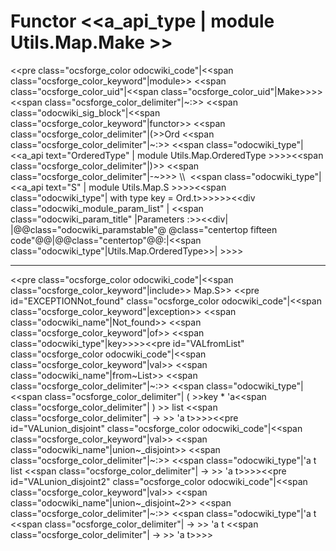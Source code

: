 =Functor <<a_api_type | module Utils.Map.Make >> =
<<pre class="ocsforge_color odocwiki_code"|<<span class="ocsforge_color_keyword"|module>> <<span class="ocsforge_color_uid"|<<span class="ocsforge_color_uid"|Make>>>> <<span class="ocsforge_color_delimiter"|~:>> <<span class="odocwiki_sig_block"|<<span class="ocsforge_color_keyword"|functor>> <<span class="ocsforge_color_delimiter"|(>>Ord <<span class="ocsforge_color_delimiter"|~:>> <<span class="odocwiki_type"|<<a_api text="OrderedType" | module Utils.Map.OrderedType >>>><<span class="ocsforge_color_delimiter"|)>> <<span class="ocsforge_color_delimiter"|-~>>> \\  <<span class="odocwiki_type"|<<a_api text="S" | module Utils.Map.S >>>><<span class="odocwiki_type"| with type key = Ord.t>>>>>><<div class="odocwiki_module_param_list" | <<span class="odocwiki_param_title" |Parameters :>><<div|
|@@class="odocwiki_paramstable"@ @class="centertop fifteen code"@@{{{Ord}}}|@@class="centertop"@@:|<<span class="odocwiki_type"|Utils.Map.OrderedType>>|
>>>>

----
<<pre class="ocsforge_color odocwiki_code"|<<span class="ocsforge_color_keyword"|include>> Map.S>>
<<pre id="EXCEPTIONNot_found" class="ocsforge_color odocwiki_code"|<<span class="ocsforge_color_keyword"|exception>> <<span class="odocwiki_name"|Not_found>> <<span class="ocsforge_color_keyword"|of>> <<span class="odocwiki_type"|key>>>><<pre id="VALfromList" class="ocsforge_color odocwiki_code"|<<span class="ocsforge_color_keyword"|val>> <<span class="odocwiki_name"|from~List>> <<span class="ocsforge_color_delimiter"|~:>> <<span class="odocwiki_type"|<<span class="ocsforge_color_delimiter"| ( >>key * 'a<<span class="ocsforge_color_delimiter"| ) >> list <<span class="ocsforge_color_delimiter"| -> >> 'a t>>>><<pre id="VALunion_disjoint" class="ocsforge_color odocwiki_code"|<<span class="ocsforge_color_keyword"|val>> <<span class="odocwiki_name"|union~_disjoint>> <<span class="ocsforge_color_delimiter"|~:>> <<span class="odocwiki_type"|'a t list <<span class="ocsforge_color_delimiter"| -> >> 'a t>>>><<pre id="VALunion_disjoint2" class="ocsforge_color odocwiki_code"|<<span class="ocsforge_color_keyword"|val>> <<span class="odocwiki_name"|union~_disjoint~2>> <<span class="ocsforge_color_delimiter"|~:>> <<span class="odocwiki_type"|'a t <<span class="ocsforge_color_delimiter"| -> >> 'a t <<span class="ocsforge_color_delimiter"| -> >> 'a t>>>>